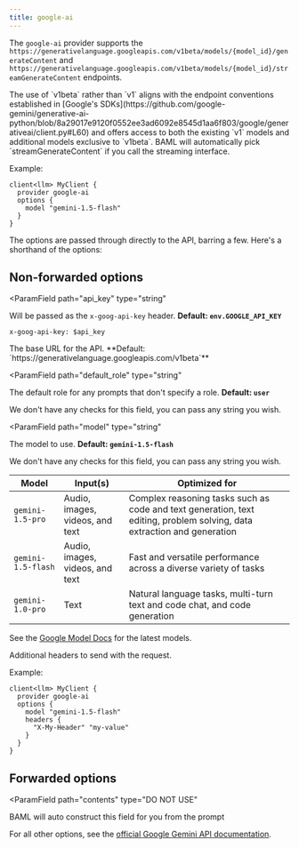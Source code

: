 ```yaml
---
title: google-ai
---
```



The `google-ai` provider supports the `https://generativelanguage.googleapis.com/v1beta/models/{model_id}/generateContent` and `https://generativelanguage.googleapis.com/v1beta/models/{model_id}/streamGenerateContent` endpoints.

<Tip>
The use of `v1beta` rather than `v1` aligns with the endpoint conventions established in [Google's SDKs](https://github.com/google-gemini/generative-ai-python/blob/8a29017e9120f0552ee3ad6092e8545d1aa6f803/google/generativeai/client.py#L60) and offers access to both the existing `v1` models and additional models exclusive to `v1beta`.
</Tip>

<Tip>
BAML will automatically pick `streamGenerateContent` if you call the streaming interface.
</Tip>

Example:
```baml BAML
client<llm> MyClient {
  provider google-ai
  options {
    model "gemini-1.5-flash"
  }
}
```

The options are passed through directly to the API, barring a few. Here's a shorthand of the options:
## Non-forwarded options
<ParamField
  path="api_key"
  type="string"
>
  Will be passed as the `x-goog-api-key` header. **Default: `env.GOOGLE_API_KEY`**

  `x-goog-api-key: $api_key`
</ParamField>

<ParamField path="base_url" type="string">
  The base URL for the API. **Default: `https://generativelanguage.googleapis.com/v1beta`**
</ParamField>

<ParamField
  path="default_role"
  type="string"
>
  The default role for any prompts that don't specify a role. **Default: `user`**

  We don't have any checks for this field, you can pass any string you wish.
</ParamField>

<ParamField
  path="model"
  type="string"
>
  The model to use. **Default: `gemini-1.5-flash`**

  We don't have any checks for this field, you can pass any string you wish.

| Model | Input(s) | Optimized for |
| --- | ---  | --- |
| `gemini-1.5-pro`  | Audio, images, videos, and text | Complex reasoning tasks such as code and text generation, text editing, problem solving, data extraction and generation |
| `gemini-1.5-flash`  | Audio, images, videos, and text | Fast and versatile performance across a diverse variety of tasks |
| `gemini-1.0-pro` | Text | Natural language tasks, multi-turn text and code chat, and code generation |

See the [Google Model Docs](https://ai.google.dev/gemini-api/docs/models/gemini) for the latest models.
</ParamField>

<ParamField path="headers" type="object">
  Additional headers to send with the request.

Example:
```baml BAML
client<llm> MyClient {
  provider google-ai
  options {
    model "gemini-1.5-flash"
    headers {
      "X-My-Header" "my-value"
    }
  }
}
```
</ParamField>

<Markdown src="/snippets/role-selection.mdx" />

<Markdown src="/snippets/allowed-role-metadata-basic.mdx" />

<Markdown src="/snippets/supports-streaming.mdx" />

## Forwarded options
<ParamField
   path="contents"
   type="DO NOT USE"
>
  BAML will auto construct this field for you from the prompt
</ParamField>


For all other options, see the [official Google Gemini API documentation](https://ai.google.dev/api/rest/v1beta/models/generateContent).
